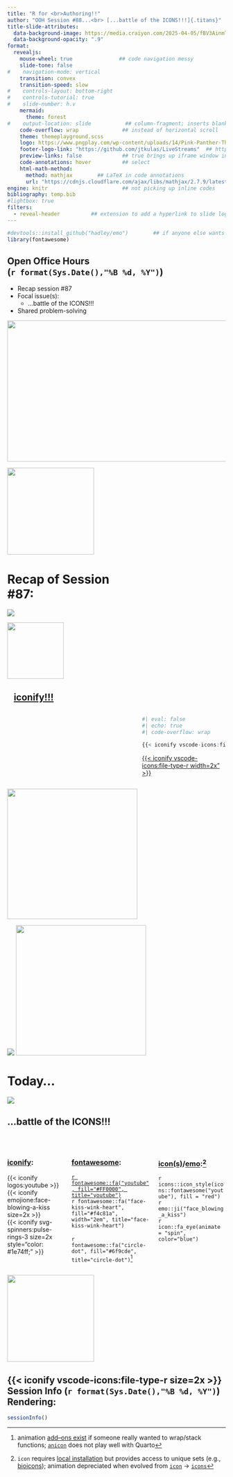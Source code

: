 ```yaml
---
title: "R for <br>Authoring!!" 
author: "OOH Session #88...<br> [...battle of the ICONS!!!]{.titans}"
title-slide-attributes: 
  data-background-image: https://media.craiyon.com/2025-04-05/fBV3AinmT0WoK48-K-hIjQ.webp #https://media.craiyon.com/2025-04-19/6SOKpdtoRuevUgTEwUwhBQ.webp 
  data-background-opacity: ".9"
format:
  revealjs:
    mouse-wheel: true               ## code navigation messy
    slide-tone: false
#    navigation-mode: vertical
    transition: convex
    transition-speed: slow
#    controls-layout: bottom-right
#    controls-tutorial: true
#    slide-number: h.v
    mermaid:
      theme: forest
#    output-location: slide           ## column-fragment; inserts blank 2nd slide
    code-overflow: wrap              ## instead of horizontal scroll
    theme: themeplayground.scss       
    logo: https://www.pngplay.com/wp-content/uploads/14/Pink-Panther-Thinking-Transparent-Images.png
    footer-logo-link: "https://github.com/jtkulas/LiveStreams"  ## https://github.com/shafayetShafee/reveal-header#readme
    preview-links: false             ## true brings up iframe window instead of "site"
    code-annotations: hover          ## select
    html-math-method: 
      method: mathjax        ## LaTeX in code annotations
      url: "https://cdnjs.cloudflare.com/ajax/libs/mathjax/2.7.9/latest.js?config=TeX-MML-AM_CHTML"
engine: knitr                        ## not picking up inline codes
bibliography: temp.bib
#lightbox: true
filters: 
  - reveal-header          ## extension to add a hyperlink to slide logo
---
```


```r
#devtools::install_github("hadley/emo")        ## if anyone else wants to render
library(fontawesome)
```

## Open Office Hours <br>(`r format(Sys.Date(),"%B %d, %Y")`)

::: {layout="[90,10]"}
::: first-column
+ Recap session #87
+ Focal issue(s):
    + [...battle of the ICONS!!!]{.titans2}
+ Shared problem-solving

:::

::: second-column
:::

:::

![](img/title87.JPG){.absolute top="135" right="-120" width="600" height="325"}

![](https://static.vecteezy.com/system/resources/previews/015/241/249/non_2x/glowing-neon-arrow-doodle-transparent-free-png.png){.absolute top="155" left="360" width="200"}

# Recap of Session <br>#87: 

![](https://pngimg.com/d/sticky_note_PNG18964.png){.absolute right="50" top="200"}

![](https://community-openhab-org.s3.dualstack.eu-central-1.amazonaws.com/original/3X/4/4/4486dfe2681b7b51b0615dab850a1f8cdaa95ac6.png){.absolute width="130" top="255" right="110"}

## &nbsp;&nbsp;&nbsp;[[iconify!!!]{.tangerine}](https://icon-sets.iconify.design/)

::: {.columns}
::: {.column width="60%"}
:::

::: {.column width="40%"}

```r
#| eval: false
#| echo: true
#| code-overflow: wrap

{{< iconify vscode-icons:file-type-r width=2x flip="horizontal" >}}

```

[{{< iconify vscode-icons:file-type-r width=2x" >}}](https://m.canouil.dev/quarto-iconify/)
:::
:::


![](https://www.vectorkhazana.com/assets/images/products/marilyn_monroe_3.png){.absolute left="-190" top="0" height="300" .mirror}

![](https://media0.giphy.com/media/v1.Y2lkPTc5MGI3NjExZ2F1NHA3bmowZ3Vnb2c4dmpwendpdGdyZGEzaXFtcHA0dmxwMzEzOCZlcD12MV9pbnRlcm5hbF9naWZfYnlfaWQmY3Q9Zw/1k5k3J5K3BywQOrpNA/giphy.gif){.absolute left="70" bottom="75"}
![](https://www.drupal.org/files/styles/grid-3-2x/public/project-images/iconify_icons_module_0.png?itok=pXWkkl5T){.absolute height="300" top="-50" right="-20"}

# Today...

![](https://media4.giphy.com/media/v1.Y2lkPTc5MGI3NjExbGZvamRkOXptZHZwb3JvaThybGgxdm1weDA4ZzNmbnBwMGxwZjRnYSZlcD12MV9pbnRlcm5hbF9naWZfYnlfaWQmY3Q9Zw/Pyv6fShlz8XHq/giphy.gif)

## [...battle of the ICONS!!!]{.titans2} 

<br>

::: {.columns}
::: {.column width="27%"}
### [[iconify](https://github.com/mcanouil/quarto-iconify)]{.smaller}:

 {{< iconify logos:youtube >}} <br>
 {{< iconify emojione:face-blowing-a-kiss size=2x >}} <br>
 {{< iconify svg-spinners:pulse-rings-3 size=2x style="color: #1e74ff;" >}}

:::

::: {.column width="38%"}
### [[fontawesome](https://rstudio.github.io/fontawesome/)]{.smaller}:

[`r fontawesome::fa("youtube", fill="#FF0000", title="youtube")`](https://cran.r-project.org/web/packages/fontawesome/fontawesome.pdf) <br>
`r fontawesome::fa("face-kiss-wink-heart", fill="#f4c81a", width="2em", title="face-kiss-wink-heart")` <br>
  <br>
 `r fontawesome::fa("circle-dot", fill="#6f9cde", title="circle-dot")`^[animation [add--ons exist](https://github.com/mcanouil/quarto-animate) if someone really wanted to wrap/stack functions; [`anicon`](https://anicon.netlify.app/#4) does not play well with Quarto]  

:::

::: {.column width="33%"} 
### [[icon(s)](https://pkg.mitchelloharawild.com/icons/)/[emo](https://github.com/hadley/emo)]{.smaller}:^[`icon` requires [local installation](https://pkg.mitchelloharawild.com/icons/news/index.html) but provides access to unique sets (e.g., [bioicons](https://bioicons.com/)); animation depreciated when evolved from [`icon`](https://ropensci.org/blog/2018/05/15/icon/) $\rightarrow$ [`icons`](https://github.com/mitchelloharawild/icons/)]

`r icons::icon_style(icons::fontawesome("youtube"), fill = "red")` <br>
[`r emo::ji("face_blowing_a_kiss")`]{.bigger} <br>
`r icon::fa_eye(animate = "spin", color="blue")` 

:::

:::


![](https://media2.giphy.com/media/v1.Y2lkPTc5MGI3NjExbzJzeHBrd2owZTZpZ3VsZmY3NTl3cjcweno0c3BmYzE1dm1xZ3EyciZlcD12MV9pbnRlcm5hbF9naWZfYnlfaWQmY3Q9Zw/2OVL0dLCB5nck/giphy.gif){.absolute right="-120" top="-20" height="200"}

## {{< iconify vscode-icons:file-type-r size=2x >}} Session Info (`r format(Sys.Date(),"%B %d, %Y")`) Rendering: 
```r
sessionInfo()
```

